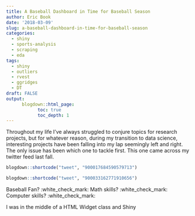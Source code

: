 ```yaml
---
title: A Baseball Dashboard in Time for Baseball Season
author: Eric Book
date: '2018-03-09'
slug: a-baseball-dashboard-in-time-for-baseball-season
categories:
  - shiny
  - sports-analysis
  - scraping
  - eda
tags:
  - shiny
  - outliers
  - rvest
  - ggridges
  - DT
draft: FALSE
output:
      blogdown::html_page:
            toc: true
            toc_depth: 1
---
```



Throughout my life I've always struggled to conjure topics for research projects, but for whatever reason, during my transition to data science, interesting projects have been falling into my lap seemingly left and right. The only issue has been which one to tackle first. This one came across my twitter feed last fall.


``` r
blogdown::shortcode("tweet", "900017684590579713")
```


```r
blogdown::shortcode("tweet", "900033162771910656")
```

Baseball Fan? :white_check_mark: Math skills? :white_check_mark: Computer skills? :white_check_mark:

I was in the middle of a HTML Widget class and Shiny